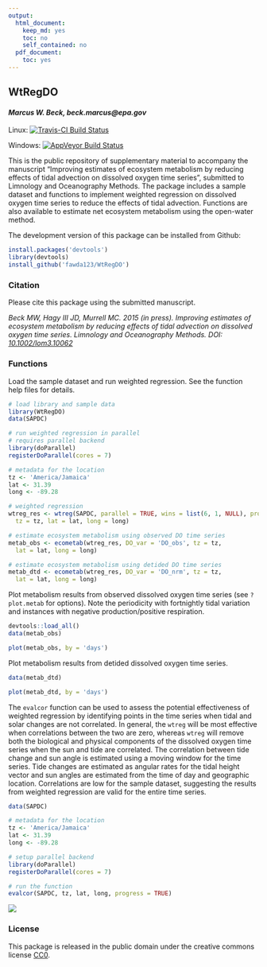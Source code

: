 ```yaml
---
output:
  html_document:
    keep_md: yes
    toc: no
    self_contained: no
  pdf_document:
    toc: yes
---
```


## WtRegDO

#### *Marcus W. Beck, beck.marcus@epa.gov*

Linux: [![Travis-CI Build Status](https://travis-ci.org/fawda123/WtRegDO.svg?branch=master)](https://travis-ci.org/fawda123/WtRegDO)

Windows: [![AppVeyor Build Status](https://ci.appveyor.com/api/projects/status/github/fawda123/WtRegDO?branch=master)](https://ci.appveyor.com/project/fawda123/WtRegDO)

This is the public repository of supplementary material to accompany the manuscript "Improving estimates of ecosystem metabolism by reducing effects of tidal advection on dissolved oxygen time series", submitted to Limnology and Oceanography Methods.  The package includes a sample dataset and functions to implement weighted regression on dissolved oxygen time series to reduce the effects of tidal advection.  Functions are also available to estimate net ecosystem metabolism using the open-water method.  

The development version of this package can be installed from Github:

```r
install.packages('devtools')
library(devtools)
install_github('fawda123/WtRegDO')
```

### Citation

Please cite this package using the submitted manuscript.

*Beck MW, Hagy III JD, Murrell MC. 2015 (in press). Improving estimates of ecosystem metabolism by reducing effects of tidal advection on dissolved oxygen time series. Limnology and Oceanography Methods. DOI: [10.1002/lom3.10062](http://onlinelibrary.wiley.com/doi/10.1002/lom3.10062/abstract)*

### Functions

Load the sample dataset and run weighted regression.  See the function help files for details.

```r
# load library and sample data
library(WtRegDO)
data(SAPDC)

# run weighted regression in parallel
# requires parallel backend
library(doParallel)
registerDoParallel(cores = 7)

# metadata for the location
tz <- 'America/Jamaica'
lat <- 31.39
long <- -89.28

# weighted regression
wtreg_res <- wtreg(SAPDC, parallel = TRUE, wins = list(6, 1, NULL), progress = TRUE, 
  tz = tz, lat = lat, long = long)

# estimate ecosystem metabolism using observed DO time series
metab_obs <- ecometab(wtreg_res, DO_var = 'DO_obs', tz = tz, 
  lat = lat, long = long)

# estimate ecosystem metabolism using detided DO time series
metab_dtd <- ecometab(wtreg_res, DO_var = 'DO_nrm', tz = tz, 
  lat = lat, long = long)
```

Plot metabolism results from observed dissolved oxygen time series (see `?plot.metab` for options).  Note the periodicity with fortnightly tidal variation and instances with negative production/positive respiration.
```r
devtools::load_all()
data(metab_obs)
```
```r
plot(metab_obs, by = 'days')
```

Plot metabolism results from detided dissolved oxygen time series.
```r
data(metab_dtd)
```
```r
plot(metab_dtd, by = 'days')
```

The `evalcor` function can be used to assess the potential effectiveness of weighted regression by identifying points in the time series when tidal and solar changes are not correlated.  In general, the `wtreg` will be most effective when correlations between the two are zero, whereas `wtreg` will remove both the biological and physical components of the dissolved oxygen time series when the sun and tide are correlated.   The correlation between tide change and sun angle is estimated using a moving window for the time series.  Tide changes are estimated as angular rates for the tidal height vector and sun angles are estimated from the time of day and geographic location.  Correlations are low for the sample dataset, suggesting the results from weighted regression are valid for the entire time series.

```r
data(SAPDC)

# metadata for the location
tz <- 'America/Jamaica'
lat <- 31.39
long <- -89.28

# setup parallel backend
library(doParallel)
registerDoParallel(cores = 7)

# run the function
evalcor(SAPDC, tz, lat, long, progress = TRUE)
```

![](README_files/figure-html/evalcor_ex.png) 

### License

This package is released in the public domain under the creative commons license [CC0](https://tldrlegal.com/license/creative-commons-cc0-1.0-universal). 
